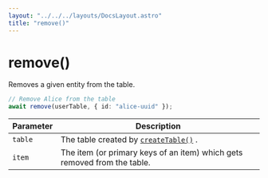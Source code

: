 ```yaml
---
layout: "../../../layouts/DocsLayout.astro"
title: "remove()"
---
```


# remove()

Removes a given entity from the table.

```ts
// Remove Alice from the table
await remove(userTable, { id: "alice-uuid" });
```

| Parameter | Description                                                              |
| --------- | ------------------------------------------------------------------------ |
| `table`   | The table created by [`createTable()`](/docs/reference/createTable) .    |
| `item`    | The item (or primary keys of an item) which gets removed from the table. |
